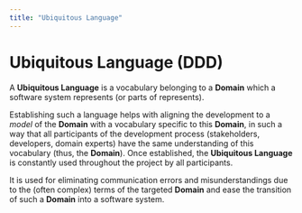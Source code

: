 ```yaml
---
title: "Ubiquitous Language"
---
```


# Ubiquitous Language (DDD)

A **Ubiquitous Language** is a vocabulary belonging to a **Domain** which a software system represents (or parts of represents).

Establishing such a language helps with aligning the development to a _model_ of the **Domain** with a vocabulary specific to
this **Domain**, in such a way that all participants of the development process (stakeholders, developers, domain experts)
have the same understanding of this vocabulary (thus, the **Domain**). Once established, the **Ubiquitous Language** is
constantly used throughout the project by all participants.

It is used for eliminating communication errors and misunderstandings due to the (often complex)
terms of the targeted **Domain** and ease the transition of such a **Domain** into a software system.